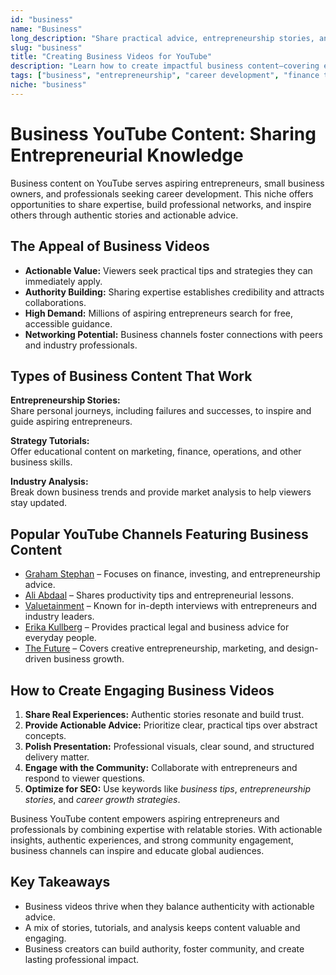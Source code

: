 ```yaml
---
id: "business"
name: "Business"
long_description: "Share practical advice, entrepreneurship stories, and professional insights to help others succeed in business."
slug: "business"
title: "Creating Business Videos for YouTube"
description: "Learn how to create impactful business content—covering entrepreneurship stories, strategy tutorials, and professional insights."
tags: ["business", "entrepreneurship", "career development", "finance tips", "marketing strategy", "business analysis"]
niche: "business"
---
```


# Business YouTube Content: Sharing Entrepreneurial Knowledge

Business content on YouTube serves aspiring entrepreneurs, small business owners, and professionals seeking career development. This niche offers opportunities to share expertise, build professional networks, and inspire others through authentic stories and actionable advice.

## The Appeal of Business Videos

- **Actionable Value:** Viewers seek practical tips and strategies they can immediately apply.  
- **Authority Building:** Sharing expertise establishes credibility and attracts collaborations.  
- **High Demand:** Millions of aspiring entrepreneurs search for free, accessible guidance.  
- **Networking Potential:** Business channels foster connections with peers and industry professionals.

## Types of Business Content That Work

**Entrepreneurship Stories:**  
Share personal journeys, including failures and successes, to inspire and guide aspiring entrepreneurs.

**Strategy Tutorials:**  
Offer educational content on marketing, finance, operations, and other business skills.

**Industry Analysis:**  
Break down business trends and provide market analysis to help viewers stay updated.

## Popular YouTube Channels Featuring Business Content

- [Graham Stephan](https://www.youtube.com/@GrahamStephan) – Focuses on finance, investing, and entrepreneurship advice.  
- [Ali Abdaal](https://www.youtube.com/@aliabdaal) – Shares productivity tips and entrepreneurial lessons.  
- [Valuetainment](https://www.youtube.com/@valuetainment) – Known for in-depth interviews with entrepreneurs and industry leaders.  
- [Erika Kullberg](https://www.youtube.com/@erikakullberg) – Provides practical legal and business advice for everyday people.  
- [The Future](https://www.youtube.com/@thefutureacademy) – Covers creative entrepreneurship, marketing, and design-driven business growth.

## How to Create Engaging Business Videos

1. **Share Real Experiences:** Authentic stories resonate and build trust.  
2. **Provide Actionable Advice:** Prioritize clear, practical tips over abstract concepts.  
3. **Polish Presentation:** Professional visuals, clear sound, and structured delivery matter.  
4. **Engage with the Community:** Collaborate with entrepreneurs and respond to viewer questions.  
5. **Optimize for SEO:** Use keywords like *business tips*, *entrepreneurship stories*, and *career growth strategies*.

Business YouTube content empowers aspiring entrepreneurs and professionals by combining expertise with relatable stories. With actionable insights, authentic experiences, and strong community engagement, business channels can inspire and educate global audiences.

## Key Takeaways

- Business videos thrive when they balance authenticity with actionable advice.  
- A mix of stories, tutorials, and analysis keeps content valuable and engaging.  
- Business creators can build authority, foster community, and create lasting professional impact.
